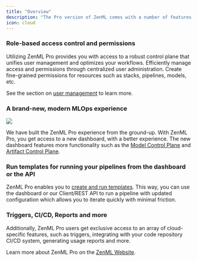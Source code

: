 ```yaml
---
title: "Overview"
description: "The Pro version of ZenML comes with a number of features that expand the functionality of the Open Source product"
icon: cloud
---
```


### Role-based access control and permissions

Utilizing ZenML Pro provides you with access to a robust control plane that unifies user management and optimizes your workflows. Efficiently manage access and permissions through centralized user administration. Create fine-grained permissions for resources such as stacks, pipelines, models, etc.

See the section on [user management](/versions/0.66.0/getting-started/zenml-pro/user-management) to learn more.

### A brand-new, modern MLOps experience
<Frame caption="Walkthrough of ZenML Model Control Plane">
  <img src="/images/Fmcp_walkthrough.gif"/>
</Frame>


We have built the ZenML Pro experience from the ground-up. With ZenML Pro, you get access to a new dashboard, with a better experience. The new dashboard features more functionality such as the [Model Control Plane](/versions/0.66.0/user-guide/starter-guide/track-ml-models) and [Artifact Control Plane](/versions/0.66.0/user-guide/starter-guide/manage-artifacts).

### Run templates for running your pipelines from the dashboard or the API

ZenML Pro enables you to [create and run templates](/versions/0.66.0/how-to/create-and-run-templates). This way, you can use the dashboard or our Client/REST API to run a pipeline with updated configuration which allows you to iterate quickly with minimal friction.

### Triggers, CI/CD, Reports and more

Additionally, ZenML Pro users get exclusive access to an array of cloud-specific features, such as triggers, integrating with your code repository CI/CD system, generating usage reports and more.

Learn more about ZenML Pro on the [ZenML Website](https://zenml.io/pro).
